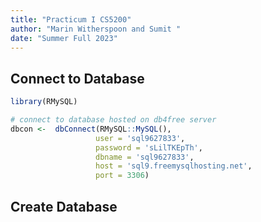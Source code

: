 ```yaml
---
title: "Practicum I CS5200"
author: "Marin Witherspoon and Sumit "
date: "Summer Full 2023"
---
```


## Connect to Database

```r
library(RMySQL)

# connect to database hosted on db4free server
dbcon <-  dbConnect(RMySQL::MySQL(), 
                   user = 'sql9627833', 
                   password = 'sLilTKEpTh',
                   dbname = 'sql9627833', 
                   host = 'sql9.freemysqlhosting.net', 
                   port = 3306)
```

## Create Database

